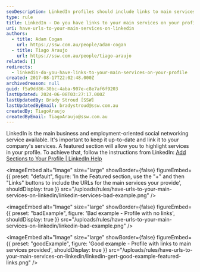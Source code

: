```yaml
---
seoDescription: LinkedIn profiles should include links to main services provided, enhancing visibility and showcasing expertise
type: rule
title: LinkedIn - Do you have links to your main services on your profile?
uri: have-urls-to-your-main-services-on-linkedin
authors:
  - title: Adam Cogan
    url: https://ssw.com.au/people/adam-cogan
  - title: Tiago Araujo
    url: https://ssw.com.au/people/tiago-araujo
related: []
redirects:
  - linkedin-do-you-have-links-to-your-main-services-on-your-profile
created: 2017-08-17T22:02:48.000Z
archivedreason: null
guid: f5a9dd86-30bc-4aba-907e-c8e7af6f9203
lastUpdated: 2024-06-08T03:27:17.000Z
lastUpdatedBy: Brady Stroud [SSW]
lastUpdatedByEmail: bradystroud@ssw.com.au
createdBy: TiagoAraujo
createdByEmail: TiagoAraujo@ssw.com.au
---
```


LinkedIn is the main business and employment-oriented social networking service available. It's important to keep it up-to-date and link it to your company's services.
A featured section will allow you to highlight services in your profile. To achieve that, follow the instructions from LinkedIn: [Add Sections to Your Profile | LinkedIn Help](https://www.linkedin.com/help/linkedin/answer/a540837/add-sections-to-your-profile)


<imageEmbed
  alt="Image"
  size="large"
  showBorder={false}
  figureEmbed={{
    preset: "default",
    figure: 'In the Featured section, use the "+" and then "Links" buttons to include the URLs for the main services your provide',
    shouldDisplay: true
  }}
  src="/uploads/rules/have-urls-to-your-main-services-on-linkedin/linkedin-services-bad-example.png"
/>

<imageEmbed
  alt="Image"
  size="large"
  showBorder={false}
  figureEmbed={{
    preset: "badExample",
    figure: 'Bad example - Profile with no links',
    shouldDisplay: true
  }}
  src="/uploads/rules/have-urls-to-your-main-services-on-linkedin/linkedin-bad-example.png"
/>

<imageEmbed
  alt="Image"
  size="large"
  showBorder={false}
  figureEmbed={{
    preset: "goodExample",
    figure: 'Good example - Profile with links to main services provided',
    shouldDisplay: true
  }}
  src="/uploads/rules/have-urls-to-your-main-services-on-linkedin/linkedin-gert-good-example-featured-links.png"
/>
